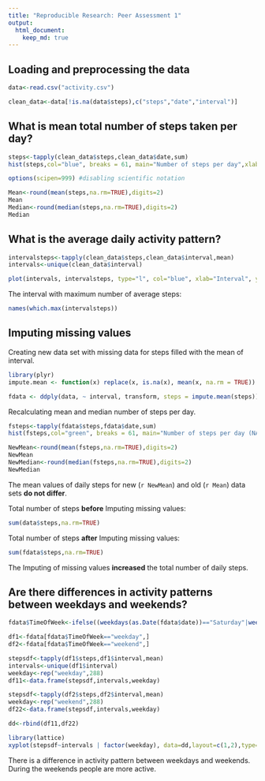 ```yaml
---
title: "Reproducible Research: Peer Assessment 1"
output: 
  html_document:
    keep_md: true
---
```



## Loading and preprocessing the data
```r

data<-read.csv("activity.csv")

clean_data<-data[!is.na(data$steps),c("steps","date","interval")]

```


## What is mean total number of steps taken per day?

```r

steps<-tapply(clean_data$steps,clean_data$date,sum)
hist(steps,col="blue", breaks = 61, main="Number of steps per day",xlab = "Number of steps")

options(scipen=999) #disabling scientific notation

Mean<-round(mean(steps,na.rm=TRUE),digits=2)
Mean
Median<-round(median(steps,na.rm=TRUE),digits=2)
Median
```

## What is the average daily activity pattern?
```r

intervalsteps<-tapply(clean_data$steps,clean_data$interval,mean)
intervals<-unique(clean_data$interval)

plot(intervals, intervalsteps, type="l", col="blue", xlab="Interval", ylab="Number of steps")
```

The interval with maximum number of average steps:

```r
names(which.max(intervalsteps))

```

## Imputing missing values

Creating new data set with missing data for steps filled with the mean of interval.

```r
library(plyr)
impute.mean <- function(x) replace(x, is.na(x), mean(x, na.rm = TRUE))

fdata <- ddply(data, ~ interval, transform, steps = impute.mean(steps))
```

Recalculating mean and median number of steps per day.

```r

fsteps<-tapply(fdata$steps,fdata$date,sum)
hist(fsteps,col="green", breaks = 61, main="Number of steps per day (NA's replaced by interval mean)",xlab = "Number of steps")

NewMean<-round(mean(fsteps,na.rm=TRUE),digits=2)
NewMean
NewMedian<-round(median(fsteps,na.rm=TRUE),digits=2)
NewMedian

```

The mean values of daily steps for new (`r NewMean`) and old (`r Mean`) data sets **do not differ**.

Total number of steps **before** Imputing missing values:
```r
sum(data$steps,na.rm=TRUE)
```
Total number of steps **after** Imputing missing values:
```r
sum(fdata$steps,na.rm=TRUE)
```
The Imputing of missing values **increased** the total number of daily steps.

## Are there differences in activity patterns between weekdays and weekends?
```r
fdata$TimeOfWeek<-ifelse((weekdays(as.Date(fdata$date))=="Saturday"|weekdays(as.Date(fdata$date))=="Sunday"),"weekend", "weekday")

df1<-fdata[fdata$TimeOfWeek=="weekday",]
df2<-fdata[fdata$TimeOfWeek=="weekend",]

stepsdf<-tapply(df1$steps,df1$interval,mean)
intervals<-unique(df1$interval)
weekday<-rep("weekday",288)
df11<-data.frame(stepsdf,intervals,weekday)

stepsdf<-tapply(df2$steps,df2$interval,mean)
weekday<-rep("weekend",288)
df22<-data.frame(stepsdf,intervals,weekday)

dd<-rbind(df11,df22)

library(lattice)
xyplot(stepsdf~intervals | factor(weekday), data=dd,layout=c(1,2),type="l",xlab="Interval",ylab="Number of steps")
```

There is a difference in activity pattern between weekdays and weekends. During the weekends people are more active.  
